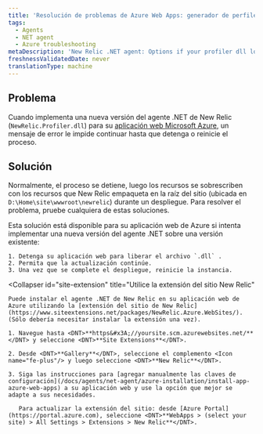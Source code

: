 ```yaml
---
title: 'Resolución de problemas de Azure Web Apps: generador de perfiles .dll bloqueos durante el despliegue'
tags:
  - Agents
  - NET agent
  - Azure troubleshooting
metaDescription: 'New Relic .NET agent: Options if your profiler dll locks when deploying your Azure Web App.'
freshnessValidatedDate: never
translationType: machine
---
```


## Problema

Cuando implementa una nueva versión del agente .NET de New Relic (`NewRelic.Profiler.dll`) para su [aplicación web Microsoft Azure](/docs/agents/net-agent/azure-installation/install-app-azure-web-apps), un mensaje de error le impide continuar hasta que detenga o reinicie el proceso.

## Solución

Normalmente, el proceso se detiene, luego los recursos se sobrescriben con los recursos que New Relic empaqueta en la raíz del sitio (ubicada en `D:\Home\site\wwwroot\newrelic`) durante un despliegue. Para resolver el problema, pruebe cualquiera de estas soluciones.

<CollapserGroup>
  <Collapser
    id="stop-dll-deploy"
    title="Evitar que el archivo se publique"
  >
    Esta solución está disponible para su aplicación web de Azure si intenta implementar una nueva versión del agente .NET sobre una versión existente:

    1. Detenga su aplicación web para liberar el archivo `.dll` .
    2. Permita que la actualización continúe.
    3. Una vez que se complete el despliegue, reinicie la instancia.
  </Collapser>

  <Collapser
    id="site-extension"
    title="Utilice la extensión del sitio New Relic"
  >
    Puede instalar el agente .NET de New Relic en su aplicación web de Azure utilizando la [extensión del sitio de New Relic](https://www.siteextensions.net/packages/NewRelic.Azure.WebSites/). (Sólo debería necesitar instalar la extensión una vez).

    1. Navegue hasta <DNT>**https&#x3A;//yoursite.scm.azurewebsites.net/**</DNT> y seleccione <DNT>**Site Extensions**</DNT>.

    2. Desde <DNT>**Gallery**</DNT>, seleccione el complemento <Icon name="fe-plus"/> y luego seleccione <DNT>**New Relic**</DNT>.

    3. Siga las instrucciones para [agregar manualmente las claves de configuración](/docs/agents/net-agent/azure-installation/install-app-azure-web-apps) a su aplicación web y use la opción que mejor se adapte a sus necesidades.

       Para actualizar la extensión del sitio: desde [Azure Portal](https://portal.azure.com), seleccione <DNT>**WebApps > (select your site) > All Settings > Extensions > New Relic**</DNT>.
  </Collapser>
</CollapserGroup>
